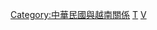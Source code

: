 {{Commonscat|Vietnamese people in Taiwan}}

[[Category:中華民國與越南關係|Category:中華民國與越南關係]]
[[Category:在外國的越南人|T]]
[[Category:在台灣的各國人物|V]]
